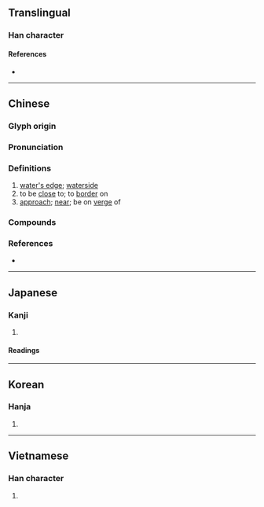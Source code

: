 {{also|濒}}
{{character info/new}}
==Translingual==

===Han character===
{{Han char|rn=85|rad=水|as=16|sn=19|four=31186|canj=EYHC|ids=⿰氵頻}}

====References====
* {{Han ref|kx=0659.320|dkj=18636|dj=1069.140|hdz=31783.070|uh=7015|ud=28693|bh=C378|bd=50040}}

----

==Chinese==
{{zh-forms|s=濒}}

===Glyph origin===
{{Han etym}}

===Pronunciation===
{{zh-pron
|m=bīn
|c=pan4
|mn=ml:pin
|mc=
|oc=y
|cat=
}}

===Definitions===
{{zh-hanzi}}

# [[water's edge]]; [[waterside]]
# to be [[close]] to; to [[border]] on
# [[approach]]; [[near]]; be on [[verge]] of

===Compounds===
{{zh-der|瀕危|瀕臨|瀕於}}

===References===
* {{R:yue:mfccd}}

----

==Japanese==

===Kanji===
{{ja-kanji|grade=|rs=水16}}

# {{defn|lang=ja|sort=水16}}

====Readings====
{{ja-readings
|on=ひん
|kun=みぎわ-, しきりに, ほとり
}}

----

==Korean==

===Hanja===
{{ko-hanja|hangeul=빈|eumhun=|rv=bin|mr=pin|y=pin}}

# {{defn|lang=ko|sort=水16}}

----

==Vietnamese==

===Han character===
{{vi-readings|rs=水16| hanviet = tần}}

# {{defn|lang=vi|sort=水16}}